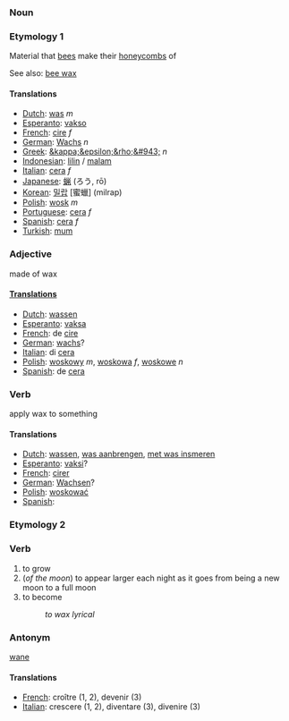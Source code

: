 ===Noun===

===Etymology 1=== 

Material that [[bee]]s make their [[honeycomb]]s of

See also: [[bee wax]]

====Translations====

*[[Dutch]]: [[was]] ''m''
*[[Esperanto]]: [[vakso]]
*[[French]]: [[cire]] ''f''
*[[German]]: [[Wachs]] ''n''
*[[Greek]]: [[&kappa;&epsilon;&rho;&#943;]] ''n''
*[[Indonesian]]: [[lilin]] / [[malam]]
*[[Italian]]: [[cera]] ''f''
*[[Japanese]]: [[蝋]] (ろう, rō)
*[[Korean]]: [[밀랍]] [蜜蠟] (milrap)
*[[Polish]]: [[wosk]] ''m''
*[[Portuguese]]: [[cera]] ''f''
*[[Spanish]]: [[cera]] ''f''
*[[Turkish]]: [[mum]]

===Adjective===

made of wax

====[[Translation]]s====

*[[Dutch]]: [[wassen]]
*[[Esperanto]]: [[vaksa]]
*[[French]]: de [[cire]]
*[[German]]: [[wachs]]?
*[[Italian]]: di [[cera]]
*[[Polish]]: [[woskowy]] ''m'', [[woskowa]] ''f'', [[woskowe]] ''n''
*[[Spanish]]: de [[cera]]

===Verb===

apply wax to something

====Translations====

*[[Dutch]]: [[wassen]], [[was aanbrengen]], [[met was insmeren]]
*[[Esperanto]]: [[vaksi]]?
*[[French]]: [[cirer]]
*[[German]]: [[Wachsen]]?
*[[Polish]]: [[woskować]]
*[[Spanish]]: [[]]

===Etymology 2===

===Verb===

#to grow
#(''of the moon'') to appear larger each night as it goes from being a new moon to a full moon
#to become
#:''to wax lyrical''

===Antonym===
[[wane]]

====Translations====
*[[French]]: croître (1, 2), devenir (3)
*[[Italian]]: crescere (1, 2), diventare (3), divenire (3)